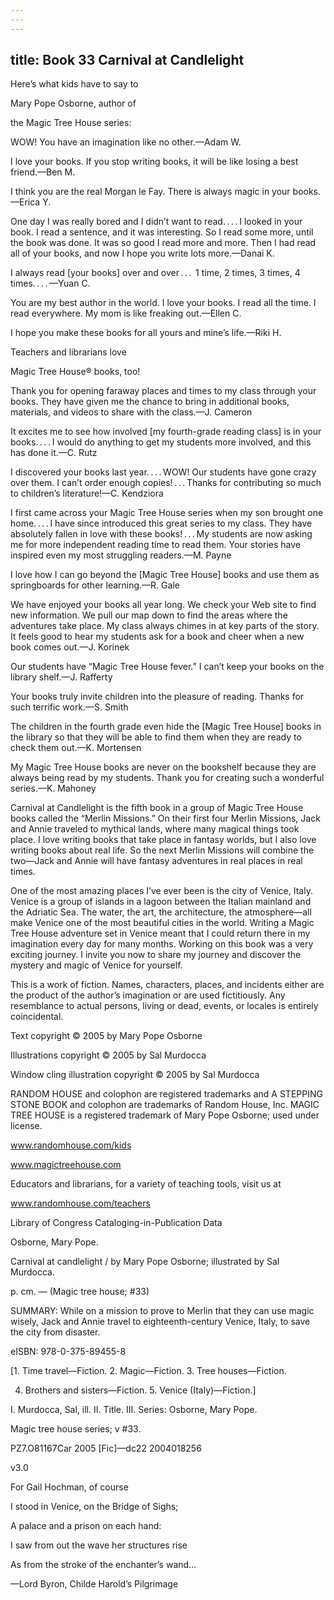 ```yaml
---
---
---
```

title: Book 33 Carnival at Candlelight
---



Here’s what kids have to say to

Mary Pope Osborne, author of

the Magic Tree House series:

WOW! You have an imagination like no other.—Adam W.



I love your books. If you stop writing books, it will be like losing a best friend.—Ben M.



I think you are the real Morgan le Fay. There is always magic in your books.—Erica Y.



One day I was really bored and I didn’t want to read. . . . I looked in your book. I read a sentence, and it was interesting. So I read some more, until the book was done. It was so good I read more and more. Then I had read all of your books, and now I hope you write lots more.—Danai K.



I always read [your books] over and over . . .  1 time, 2 times, 3 times, 4 times. . . . —Yuan C.



You are my best author in the world. I love your books. I read all the time. I read everywhere. My mom is like freaking out.—Ellen C.



I hope you make these books for all yours and mine’s life.—Riki H.





Teachers and librarians love

Magic Tree House® books, too!

Thank you for opening faraway places and times to my class through your books. They have given me the chance to bring in additional books, materials, and videos to share with the class.—J. Cameron



It excites me to see how involved [my fourth-grade reading class] is in your books. . . . I would do anything to get my students more involved, and this has done it.—C. Rutz



I discovered your books last year. . . . WOW! Our students have gone crazy over them. I can’t order enough copies! . . . Thanks for contributing so much to children’s literature!—C. Kendziora



I first came across your Magic Tree House series when my son brought one home. . . . I have since introduced this great series to my class. They have absolutely fallen in love with these books! . . . My students are now asking me for more independent reading time to read them. Your stories have inspired even my most struggling readers.—M. Payne



I love how I can go beyond the [Magic Tree House] books and use them as springboards for other learning.—R. Gale



We have enjoyed your books all year long. We check your Web site to find new information. We pull our map down to find the areas where the adventures take place. My class always chimes in at key parts of the story. It feels good to hear my students ask for a book and cheer when a new book comes out.—J. Korinek



Our students have “Magic Tree House fever.” I can’t keep your books on the library shelf.—J. Rafferty



Your books truly invite children into the pleasure of reading. Thanks for such terrific work.—S. Smith



The children in the fourth grade even hide the [Magic Tree House] books in the library so that they will be able to find them when they are ready to check them out.—K. Mortensen



My Magic Tree House books are never on the bookshelf because they are always being read by my students. Thank you for creating such a wonderful series.—K. Mahoney





Carnival at Candlelight is the fifth book in a group of Magic Tree House books called the “Merlin Missions.” On their first four Merlin Missions, Jack and Annie traveled to mythical lands, where many magical things took place. I love writing books that take place in fantasy worlds, but I also love writing books about real life. So the next Merlin Missions will combine the two—Jack and Annie will have fantasy adventures in real places in real times.

One of the most amazing places I’ve ever been is the city of Venice, Italy. Venice is a group of islands in a lagoon between the Italian mainland and the Adriatic Sea. The water, the art, the architecture, the atmosphere—all make Venice one of the most beautiful cities in the world. Writing a Magic Tree House adventure set in Venice meant that I could return there in my imagination every day for many months. Working on this book was a very exciting journey. I invite you now to share my journey and discover the mystery and magic of Venice for yourself.





This is a work of fiction. Names, characters, places, and incidents either are the product of the author’s imagination or are used fictitiously. Any resemblance to actual persons, living or dead, events, or locales is entirely coincidental.





Text copyright © 2005 by Mary Pope Osborne

Illustrations copyright © 2005 by Sal Murdocca

Window cling illustration copyright © 2005 by Sal Murdocca





RANDOM HOUSE and colophon are registered trademarks and A STEPPING STONE BOOK and colophon are trademarks of Random House, Inc. MAGIC TREE HOUSE is a registered trademark of Mary Pope Osborne; used under license.





www.randomhouse.com/kids

www.magictreehouse.com





Educators and librarians, for a variety of teaching tools, visit us at

www.randomhouse.com/teachers

Library of Congress Cataloging-in-Publication Data

Osborne, Mary Pope.

Carnival at candlelight / by Mary Pope Osborne; illustrated by Sal Murdocca.

p. cm. — (Magic tree house; #33)

SUMMARY: While on a mission to prove to Merlin that they can use magic wisely, Jack and Annie travel to eighteenth-century Venice, Italy, to save the city from disaster.



eISBN: 978-0-375-89455-8



[1. Time travel—Fiction. 2. Magic—Fiction. 3. Tree houses—Fiction.

4. Brothers and sisters—Fiction. 5. Venice (Italy)—Fiction.]

I. Murdocca, Sal, ill. II. Title. III. Series: Osborne, Mary Pope.

Magic tree house series; v #33.

PZ7.O81167Car 2005 [Fic]—dc22 2004018256

v3.0





For Gail Hochman, of course






I stood in Venice, on the Bridge of Sighs;

A palace and a prison on each hand:

I saw from out the wave her structures rise

As from the stroke of the enchanter’s wand…

—Lord Byron, Childe Harold’s Pilgrimage